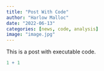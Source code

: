 ```yaml
---
title: "Post With Code"
author: "Harlow Malloc"
date: "2022-06-13"
categories: [news, code, analysis]
image: "image.jpg"
---
```


This is a post with executable code.

```r
1 + 1
```
